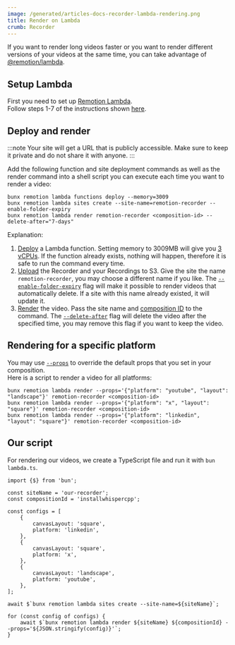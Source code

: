 ```yaml
---
image: /generated/articles-docs-recorder-lambda-rendering.png
title: Render on Lambda
crumb: Recorder
---
```


If you want to render long videos faster or you want to render different versions of your videos at the same time, you can take advantage of [@remotion/lambda](/docs/lambda).

## Setup Lambda

First you need to set up [Remotion Lambda](/docs/lambda).  
Follow steps 1-7 of the instructions shown [here](/docs/lambda/setup).

## Deploy and render

:::note
Your site will get a URL that is publicly accessible. Make sure to keep it private and do not share it with anyone.
:::

Add the following function and site deployment commands as well as the render command into a shell script you can execute each time you want to render a video:

```shell
bunx remotion lambda functions deploy --memory=3009
bunx remotion lambda sites create --site-name=remotion-recorder --enable-folder-expiry
bunx remotion lambda render remotion-recorder <composition-id> --delete-after="7-days"
```

Explanation:

1. [Deploy](/docs/lambda/cli/functions/deploy) a Lambda function. Setting memory to 3009MB will give you [3 vCPUs](/docs/lambda/runtime#core-count--vcpus). If the function already exists, nothing will happen, therefore it is safe to run the command every time.
2. [Upload](/docs/lambda/cli/sites/create) the Recorder and your Recordings to S3. Give the site the name `remotion-recorder`, you may choose a different name if you like. The [`--enable-folder-expiry`](/docs/lambda/cli/sites/create#--enable-folder-expiry) flag will make it possible to render videos that automatically delete. If a site with this name already existed, it will update it.
3. [Render](/docs/lambda/cli/render) the video. Pass the site name and [composition ID](/docs/terminology/composition#composition-id) to the command. The [`--delete-after`](/docs/lambda/cli/render#--delete-after) flag will delete the video after the specified time, you may remove this flag if you want to keep the video.

## Rendering for a specific platform

You may use [`--props`](/docs/lambda/cli/render#--props) to override the default props that you set in your composition.  
Here is a script to render a video for all platforms:

```shell
bunx remotion lambda render --props='{"platform": "youtube", "layout": "landscape"}' remotion-recorder <composition-id>
bunx remotion lambda render --props='{"platform": "x", "layout": "square"}' remotion-recorder <composition-id>
bunx remotion lambda render --props='{"platform": "linkedin", "layout": "square"}' remotion-recorder <composition-id>
```

## Our script

For rendering our videos, we create a TypeScript file and run it with `bun lambda.ts`.

```tsx title="lambda.ts"
import {$} from 'bun';

const siteName = 'our-recorder';
const compositionId = 'installwhispercpp';

const configs = [
	{
		canvasLayout: 'square',
		platform: 'linkedin',
	},
	{
		canvasLayout: 'square',
		platform: 'x',
	},
	{
		canvasLayout: 'landscape',
		platform: 'youtube',
	},
];

await $`bunx remotion lambda sites create --site-name=${siteName}`;

for (const config of configs) {
	await $`bunx remotion lambda render ${siteName} ${compositionId} --props='${JSON.stringify(config)}'`;
}
```
